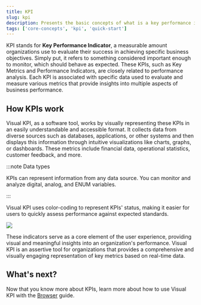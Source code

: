 ```yaml
---
title: KPI
slug: kpi
description: Presents the basic concepts of what is a key performance indicator (KPI).
tags: ['core-concepts', 'kpi', 'quick-start']
---
```


KPI stands for **Key Performance Indicator**, a measurable amount organizations use to evaluate their success in achieving specific business objectives. Simply put, it refers to something considered important enough to monitor, which should behave as expected. These KPIs, such as Key Metrics and Performance Indicators, are closely related to performance analysis. Each KPI is associated with specific data used to evaluate and measure various metrics that provide insights into multiple aspects of business performance.

## How KPIs work

Visual KPI, as a software tool, works by visually representing these KPIs in an easily understandable and accessible format. It collects data from diverse sources such as databases, applications, or other systems and then displays this information through intuitive visualizations like charts, graphs, or dashboards. These metrics include financial data, operational statistics, customer feedback, and more.

:::note Data types

KPIs can represent information from any data source. You can monitor and analyze digital, analog, and ENUM variables.

:::

Visual KPI uses color-coding to represent KPIs' status, making it easier for users to quickly assess performance against expected standards.

<Image src="media/end-user/core-concepts/kpi/kpi-illustration.png"/>

These indicators serve as a core element of the user experience, providing visual and meaningful insights into an organization's performance. Visual KPI is an assertive tool for organizations that provides a comprehensive and visually engaging representation of key metrics based on real-time data.

## What's next?

Now that you know more about KPIs, learn more about how to use Visual KPI with the [Browser](browser) guide.